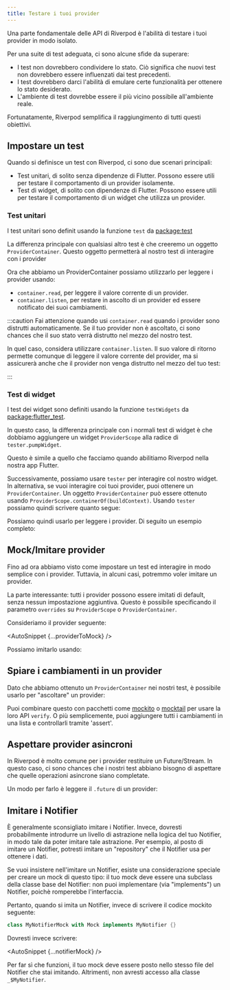 ```yaml
---
title: Testare i tuoi provider
---
```



Una parte fondamentale delle API di Riverpod è l'abilità di testare i tuoi provider in modo isolato.

Per una suite di test adeguata, ci sono alcune sfide da superare:

- I test non dovrebbero condividere lo stato. Ciò significa che nuovi test
  non dovrebbero essere influenzati dai test precedenti.
- I test dovrebbero darci l'abilità di emulare certe funzionalità
  per ottenere lo stato desiderato.
- L'ambiente di test dovrebbe essere il più vicino possibile all'ambiente reale.

Fortunatamente, Riverpod semplifica il raggiungimento di tutti questi obiettivi.

## Impostare un test

Quando si definisce un test con Riverpod, ci sono due scenari principali:

- Test unitari, di solito senza dipendenze di Flutter.
  Possono essere utili per testare il comportamento di un provider isolamente.
- Test di widget, di solito con dipendenze di Flutter.
  Possono essere utili per testare il comportamento di un widget che utilizza un provider.

### Test unitari

I test unitari sono definit usando la funzione `test` da [package:test](https://pub.dev/packages/test)

La differenza principale con qualsiasi altro test è che creeremo un oggetto
`ProviderContainer`. Questo oggetto permetterà al nostro test di interagire con i provider

<AutoSnippet raw={unitTest} />

Ora che abbiamo un ProviderContainer possiamo utilizzarlo per leggere i provider usando:

- `container.read`, per leggere il valore corrente di un provider.
- `container.listen`, per restare in ascolto di un provider ed essere notificato dei suoi cambiamenti.

:::caution
Fai attenzione quando usi `container.read` quando i provider sono distrutti automaticamente.
Se il tuo provider non è ascoltato, ci sono chances che il suo stato verrà distrutto nel mezzo
del nostro test.

In quel caso, considera utilizzare `container.listen`.
Il suo valore di ritorno permette comunque di leggere il valore corrente del provider,
ma si assicurerà anche che il provider non venga distrutto nel mezzo del tuo test:

<AutoSnippet raw={autoDisposeListen} />
:::

### Test di widget

I test dei widget sono definiti usando la funzione `testWidgets` da [package:flutter_test](https://pub.dev/packages/flutter_test).

In questo caso, la differenza principale con i normali test di widget è che dobbiamo
aggiungere un widget `ProviderScope` alla radice di `tester.pumpWidget`.

<AutoSnippet raw={widgetTest} />

Questo è simile a quello che facciamo quando abilitiamo Riverpod nella nostra app Flutter.

Successivamente, possiamo usare `tester` per interagire col nostro widget.
In alternativa, se vuoi interagire coi tuoi provider, puoi ottenere
un `ProviderContainer`.
Un oggetto `ProviderContainer` può essere ottenuto usando `ProviderScope.containerOf(buildContext)`.
Usando `tester` possiamo quindi scrivere quanto segue:

<AutoSnippet raw={testerContainer} />

Possiamo quindi usarlo per leggere i provider. Di seguito un esempio completo:

<AutoSnippet raw={fullWidgetTest} />

## Mock/Imitare provider

Fino ad ora abbiamo visto come impostare un test ed interagire in modo semplice con i provider.
Tuttavia, in alcuni casi, potremmo voler imitare un provider.

La parte interessante: tutti i provider possono essere imitati di default, senza nessun impostazione aggiuntiva.
Questo è possibile specificando il parametro `overrides` su `ProviderScope` o `ProviderContainer`.

Consideriamo il provider seguente:

<AutoSnippet {...providerToMock} />

Possiamo imitarlo usando:

<AutoSnippet raw={mockProvider} />

## Spiare i cambiamenti in un provider

Dato che abbiamo ottenuto un `ProviderContainer` nei nostri test, è possibile
usarlo per "ascoltare" un provider:

<AutoSnippet raw={listenProvider} />

Puoi combinare questo con pacchetti come [mockito](https://pub.dev/packages/mockito) o
[mocktail](https://pub.dev/packages/mocktail) per usare la loro API `verify`.
O più semplicemente, puoi aggiungere tutti i cambiamenti in una lista e controllarli tramite 'assert'.

## Aspettare provider asincroni

In Riverpod è molto comune per i provider restituire un Future/Stream.
In questo caso, ci sono chances che i nostri test abbiano bisogno di aspettare che
quelle operazioni asincrone siano completate.

Un modo per farlo è leggere il `.future` di un provider:

<AutoSnippet raw={awaitFuture} />

## Imitare i Notifier

È generalmente sconsigliato imitare i Notifier.
Invece, dovresti probabilmente introdurre un livello di astrazione nella logica del tuo
Notifier, in modo tale da poter imitare tale astrazione.
Per esempio, al posto di imitare un Notifier, potresti imitare un "repository"
che il Notifier usa per ottenere i dati.

Se vuoi insistere nell'imitare un Notifier, esiste una considerazione speciale
per creare un mock di questo tipo: il tuo mock deve essere una subclass della classe
base del Notifier: non puoi implementare (via "implements") un Notifier, poichè
romperebbe l'interfaccia.

Pertanto, quando si imita un Notifier, invece di scrivere il codice mockito seguente:

```dart
class MyNotifierMock with Mock implements MyNotifier {}
```

Dovresti invece scrivere:

<AutoSnippet {...notifierMock} />

<When codegen={true}>

Per far sì che funzioni, il tuo mock deve essere posto nello stesso file del Notifier
che stai imitando. Altrimenti, non avresti accesso alla classe `_$MyNotifier`.

</When>
